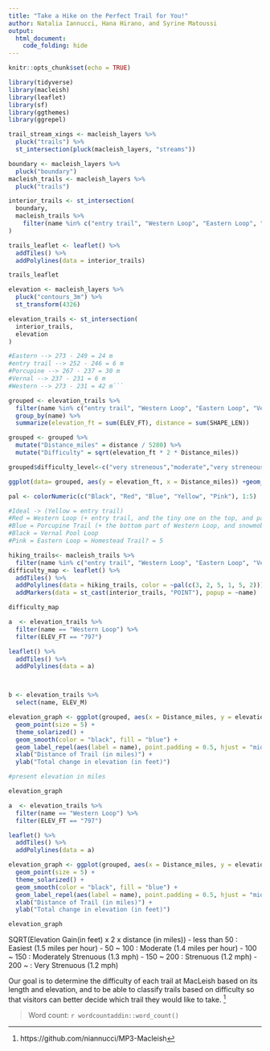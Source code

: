 ```yaml
---
title: "Take a Hike on the Perfect Trail for You!"
author: Natalia Iannucci, Hana Hirano, and Syrine Matoussi
output: 
  html_document:
    code_folding: hide
---
```

```r
knitr::opts_chunk$set(echo = TRUE)
```


```r
library(tidyverse)
library(macleish)
library(leaflet)
library(sf)
library(ggthemes)
library(ggrepel)

trail_stream_xings <- macleish_layers %>%
  pluck("trails") %>%
  st_intersection(pluck(macleish_layers, "streams"))

boundary <- macleish_layers %>% 
  pluck("boundary")
macleish_trails <- macleish_layers %>%
  pluck("trails")

interior_trails <- st_intersection(
  boundary, 
  macleish_trails %>%
    filter(name %in% c("entry trail", "Western Loop", "Eastern Loop", "Porcupine Trail", "Vernal Pool Loop"))
)

trails_leaflet <- leaflet() %>%
  addTiles() %>%
  addPolylines(data = interior_trails) 

trails_leaflet
```

```r
elevation <- macleish_layers %>%
  pluck("contours_3m") %>%
  st_transform(4326)
```

```r
elevation_trails <- st_intersection(
  interior_trails,
  elevation
) 

#Eastern --> 273 - 249 = 24 m
#entry trail --> 252 - 246 = 6 m
#Porcupine --> 267 - 237 = 30 m
#Vernal --> 237 - 231 = 6 m
#Western --> 273 - 231 = 42 m``` 

```

```r
grouped <- elevation_trails %>%
  filter(name %in% c("entry trail", "Western Loop", "Eastern Loop", "Vernal Pool Loop", "Porcupine Trail")) %>%
  group_by(name) %>%
  summarize(elevation_ft = sum(ELEV_FT), distance = sum(SHAPE_LEN))

grouped <- grouped %>% 
  mutate("Distance_miles" = distance / 5280) %>%
  mutate("Difficulty" = sqrt(elevation_ft * 2 * Distance_miles))

grouped$difficulty_level<-c("very streneous","moderate","very streneous","moderate","very streneous")

ggplot(data= grouped, aes(y = elevation_ft, x = Distance_miles)) +geom_line() + geom_area(color="black", fill="gray" )+labs(title= "Elevation profiles at MacLeish",face="bold", size=25 )+labs(y= "feet above sea level")+labs(x="Miles")+ geom_text(aes(label = name), size = 3)
```

```r
pal <- colorNumeric(c("Black", "Red", "Blue", "Yellow", "Pink"), 1:5)

#Ideal -> (Yellow = entry trail)
#Red = Western Loop (+ entry trail, and the tiny one on the top, and part of the straight-ish poplar hill road)(right now)
#Blue = Porcupine Trail (+ the bottom part of Western Loop, and snowmobile trail on the bottom right)
#Black = Vernal Pool Loop
#Pink = Eastern Loop = Homestead Trail? = 5

hiking_trails<- macleish_trails %>% 
  filter(name %in% c("entry trail", "Western Loop", "Eastern Loop", "Vernal Pool Loop", "Porcupine Trail")) 
difficulty_map <- leaflet() %>%
  addTiles() %>%
  addPolylines(data = hiking_trails, color = ~pal(c(3, 2, 5, 1, 5, 2)))%>%
  addMarkers(data = st_cast(interior_trails, "POINT"), popup = ~name)

difficulty_map
```

```r
a  <- elevation_trails %>%
  filter(name == "Western Loop") %>%
  filter(ELEV_FT == "797")

leaflet() %>%
  addTiles() %>%
  addPolylines(data = a)



b <- elevation_trails %>%
  select(name, ELEV_M)
```



```r
elevation_graph <- ggplot(grouped, aes(x = Distance_miles, y = elevation_ft)) +
  geom_point(size = 5) +
  theme_solarized() +
  geom_smooth(color = "black", fill = "blue") +
  geom_label_repel(aes(label = name), point.padding = 0.5, hjust = "middle", vjust = "center") +
  xlab("Distance of Trail (in miles)") +
  ylab("Total change in elevation (in feet)") 

#present elevation in miles
```

```r
elevation_graph
```

```r
a  <- elevation_trails %>%
  filter(name == "Western Loop") %>%
  filter(ELEV_FT == "797")

leaflet() %>%
  addTiles() %>%
  addPolylines(data = a)
```

```r
elevation_graph <- ggplot(grouped, aes(x = Distance_miles, y = elevation_ft)) +
  geom_point(size = 5) +
  theme_solarized() +
  geom_smooth(color = "black", fill = "blue") +
  geom_label_repel(aes(label = name), point.padding = 0.5, hjust = "middle", vjust = "center") +
  xlab("Distance of Trail (in miles)") +
  ylab("Total change in elevation (in feet)") 
```

```r
elevation_graph
```


SQRT(Elevation Gain(in feet) x 2 x distance (in miles))
- less than 50 : Easiest (1.5 miles per hour)
- 50 ~ 100 : Moderate (1.4 miles per hour)
- 100 ~ 150 : Moderately Strenuous (1.3 mph)
- 150 ~ 200 : Strenuous (1.2 mph)
- 200 ~ : Very Strenuous (1.2 mph)


Our goal is to determine the difficulty of each trail at MacLeish based on its length and elevation, and to be able to classify trails based on difficulty so that visitors can better decide which trail they would like to take. ^[https://github.com/niannucci/MP3-Macleish]

> Word count: `r wordcountaddin::word_count()`